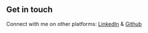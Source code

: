 ## Get in touch

Connect with me on other platforms: [LinkedIn](https://www.linkedin.com/in/aalvarezramirez/) & [Github](https://github.com/aalvarezramirez/)
